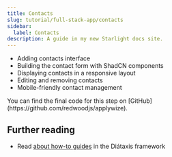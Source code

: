 ```yaml
---
title: Contacts
slug: tutorial/full-stack-app/contacts
sidebar:
  label: Contacts
description: A guide in my new Starlight docs site.
---
```



- Adding contacts interface
- Building the contact form with ShadCN components
- Displaying contacts in a responsive layout
- Editing and removing contacts
- Mobile-friendly contact management

<Aside type="tip" title="Code on GitHub">
You can find the final code for this step on [GitHub](https://github.com/redwoodjs/applywize).
</Aside>

## Further reading

- Read [about how-to guides](https://diataxis.fr/how-to-guides/) in the Diátaxis framework
